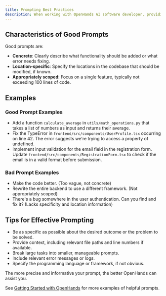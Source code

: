```yaml
---
title: Prompting Best Practices
description: When working with OpenHands AI software developer, providing clear and effective prompts is key to getting accurate and useful responses. This guide outlines best practices for crafting effective prompts.
---
```


## Characteristics of Good Prompts

Good prompts are:

- **Concrete**: Clearly describe what functionality should be added or what error needs fixing.
- **Location-specific**: Specify the locations in the codebase that should be modified, if known.
- **Appropriately scoped**: Focus on a single feature, typically not exceeding 100 lines of code.

## Examples

### Good Prompt Examples

- Add a function `calculate_average` in `utils/math_operations.py` that takes a list of numbers as input and returns their average.
- Fix the TypeError in `frontend/src/components/UserProfile.tsx` occurring on line 42. The error suggests we're trying to access a property of undefined.
- Implement input validation for the email field in the registration form. Update `frontend/src/components/RegistrationForm.tsx` to check if the email is in a valid format before submission.

### Bad Prompt Examples

- Make the code better. (Too vague, not concrete)
- Rewrite the entire backend to use a different framework. (Not appropriately scoped)
- There's a bug somewhere in the user authentication. Can you find and fix it? (Lacks specificity and location information)

## Tips for Effective Prompting

- Be as specific as possible about the desired outcome or the problem to be solved.
- Provide context, including relevant file paths and line numbers if available.
- Break large tasks into smaller, manageable prompts.
- Include relevant error messages or logs.
- Specify the programming language or framework, if not obvious.

The more precise and informative your prompt, the better OpenHands can assist you.

See [Getting Started with OpenHands](/openhands/usage/start-building) for more examples of helpful prompts.
